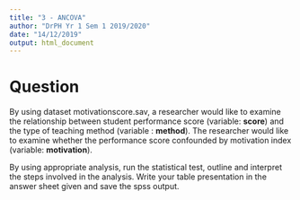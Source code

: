 ```yaml
---
title: "3 - ANCOVA"
author: "DrPH Yr 1 Sem 1 2019/2020"
date: "14/12/2019"
output: html_document
---
```


# Question

By using dataset motivationscore.sav, a researcher would like to examine the relationship between student performance score (variable: **score**) and the type of teaching method (variable : **method**). The researcher would like to examine whether the performance score confounded by motivation index (variable: **motivation**).

By using appropriate analysis, run the statistical test, outline and interpret the steps involved in the analysis. Write your table presentation in the answer sheet given and save the spss output.